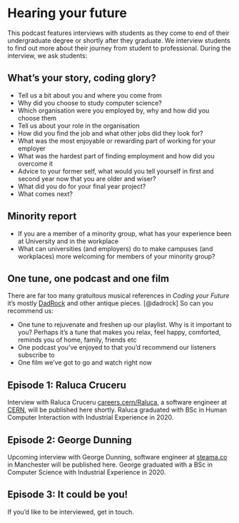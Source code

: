 # Hearing your future {#hearing}

This podcast features interviews with students as they come to end of their undergraduate degree or shortly after they graduate. We interview students to find out more about their journey from student to professional. During the interview, we ask students:

## What's your story, coding glory? {#wyscg}
* Tell us a bit about you and where you come from
* Why did you choose to study computer science?
* Which organisation were you employed by, why and how did you choose them
* Tell us about your role in the organisation
* How did you find the job and what other jobs did they look for?
* What was the most enjoyable or rewarding part of working for your employer
* What was the hardest part of finding employment and how did you overcome it
* Advice to your former self, what would you tell yourself in first and second year now that you are older and wiser?
* What did you do for your final year project?
* What comes next?

## Minority report {#minority}
* If you are a member of a minority group, what has your experience been at University and in the workplace
* What can universities (and employers) do to make campuses (and workplaces) more welcoming for members of your minority group?

## One tune, one podcast and one film {#otopof}

There are far too many gratuitous musical references in *Coding your Future* it’s mostly [DadRock](https://www.esquire.com/entertainment/music/a29419783/what-is-dad-rock/) and other antique pieces. [@dadrock] So can you recommend us:

* One tune to rejuvenate and freshen up our playlist. Why is it important to you? Perhaps it’s a tune that makes you relax, feel happy, comforted, reminds you of home, family, friends etc
* One podcast you’ve enjoyed to that you’d recommend our listeners subscribe to
* One film we’ve got to go and watch right now


## Episode 1: Raluca Cruceru

Interview with Raluca Cruceru [careers.cern/Raluca](https://careers.cern/Raluca), a software engineer at [CERN](https://home.cern/), will be published here shortly. Raluca graduated with BSc in Human Computer Interaction with Industrial Experience in 2020.


## Episode 2: George Dunning

Upcoming interview with George Dunning, software engineer at [steama.co](https://steama.co/) in Manchester will be published here. George graduated with a BSc in Computer Science with Industrial Experience in 2020.


## Episode 3: It could be you!

If you'd like to be interviewed, get in touch.

